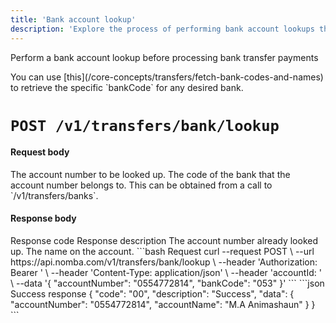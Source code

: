 ```yaml
---
title: 'Bank account lookup'
description: 'Explore the process of performing bank account lookups through the Nomba API'
---
```


<Card title="Perform bank account lookup" icon="money-bill"
href="/nomba-api-reference/transfers/perform-bank-account-lookup">
  Perform a bank account lookup before processing bank transfer payments
</Card>

<Note>
You can use [this](/core-concepts/transfers/fetch-bank-codes-and-names) to retrieve the specific `bankCode` for any desired bank.
</Note>

# `POST /v1/transfers/bank/lookup`

#### Request body

<ParamField body="accountNumber" type="string" required>
  The account number to be looked up.
</ParamField>

<ParamField body="bankCode" type="string" required>
  The code of the bank that the account number belongs to. This can be obtained from a call to `/v1/transfers/banks`.
</ParamField>


#### Response body

<ResponseField name="code" type="string" required>
  Response code
</ResponseField>

<ResponseField name="description" type="string" required>
  Response description
</ResponseField>

<ResponseField name="data" type="object">
  <Expandable title="object"  defaultOpen="true">
    <ResponseField name="accountNumber" type="string" required>
      The account number already looked up.
    </ResponseField>
    <ResponseField name="accountName" type="string" required>
      The name on the account.
    </ResponseField>
    
  </Expandable>
</ResponseField>

<RequestExample>
```bash Request
curl --request POST \
  --url https://api.nomba.com/v1/transfers/bank/lookup \
  --header 'Authorization: Bearer <token>' \
  --header 'Content-Type: application/json' \
  --header 'accountId: <accountid>' \
  --data '{
  "accountNumber": "0554772814",
  "bankCode": "053"
}'
```
</RequestExample>

<ResponseExample>
```json Success response
{
  "code": "00",
  "description": "Success",
  "data": {
    "accountNumber": "0554772814",
    "accountName": "M.A Animashaun"
  }
}
```
</ResponseExample>